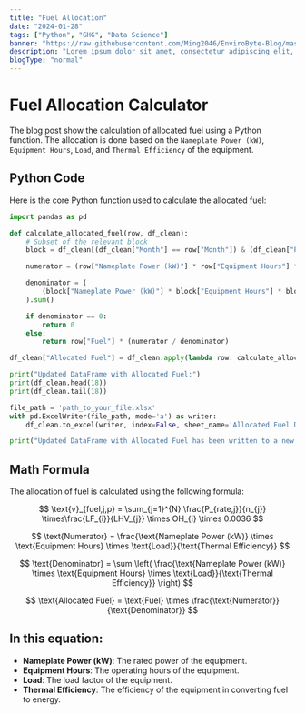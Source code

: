 ```yaml
---
title: "Fuel Allocation"
date: "2024-01-28"
tags: ["Python", "GHG", "Data Science"]
banner: "https://raw.githubusercontent.com/Ming2046/EnviroByte-Blog/master/images/fuelallocation.jpg"
description: "Lorem ipsum dolor sit amet, consectetur adipiscing elit, sed do eiusmod tempor incididunt ut labore et dolore magna aliqua."
blogType: "normal"
---
```


# Fuel Allocation Calculator

The blog post show the calculation of allocated fuel using a Python function. The allocation is done based on the `Nameplate Power (kW)`, `Equipment Hours`, `Load`, and `Thermal Efficiency` of the equipment.

## Python Code

Here is the core Python function used to calculate the allocated fuel:

```python
import pandas as pd

def calculate_allocated_fuel(row, df_clean):
    # Subset of the relevant block
    block = df_clean[(df_clean["Month"] == row["Month"]) & (df_clean["Phase"] == row["Phase"])]

    numerator = (row["Nameplate Power (kW)"] * row["Equipment Hours"] * row["Load"]) / row["Thermal Eff."]

    denominator = (
        (block["Nameplate Power (kW)"] * block["Equipment Hours"] * block["Load"]) / block["Thermal Eff."]
    ).sum()

    if denominator == 0:
        return 0
    else:
        return row["Fuel"] * (numerator / denominator)

df_clean["Allocated Fuel"] = df_clean.apply(lambda row: calculate_allocated_fuel(row, df_clean), axis=1)

print("Updated DataFrame with Allocated Fuel:")
print(df_clean.head(18))
print(df_clean.tail(18))

file_path = 'path_to_your_file.xlsx'
with pd.ExcelWriter(file_path, mode='a') as writer:
    df_clean.to_excel(writer, index=False, sheet_name='Allocated Fuel Data')

print("Updated DataFrame with Allocated Fuel has been written to a new sheet in the original Excel file.")
```

## Math Formula

The allocation of fuel is calculated using the following formula:

$$
\text{v}_{fuel,j,p} = \sum_{j=1}^{N} \frac{P_{rate,j}}{n_{j}} \times\frac{LF_{i}}{LHV_{j}} \times OH_{i} \times 0.0036
$$

$$
\text{Numerator} = \frac{\text{Nameplate Power (kW)} \times \text{Equipment Hours} \times \text{Load}}{\text{Thermal Efficiency}}
$$

$$
\text{Denominator} = \sum \left( \frac{\text{Nameplate Power (kW)} \times \text{Equipment Hours} \times \text{Load}}{\text{Thermal Efficiency}} \right)
$$

$$
\text{Allocated Fuel} = \text{Fuel} \times \frac{\text{Numerator}}{\text{Denominator}}
$$

## In this equation:

- **Nameplate Power (kW)**: The rated power of the equipment.
- **Equipment Hours**: The operating hours of the equipment.
- **Load**: The load factor of the equipment.
- **Thermal Efficiency**: The efficiency of the equipment in converting fuel to energy.
